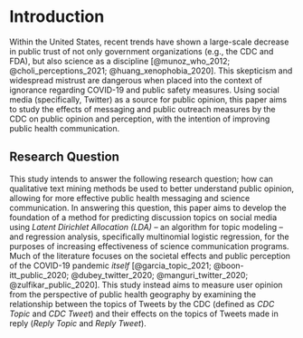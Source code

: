 # Introduction

<!-- ## Public Health Geography -->
<!-- Discuss how geography affects public perception of COVID and CDC. -->

Within the United States, recent trends have shown a large-scale decrease in public trust of not only government organizations (e.g., the CDC and FDA), but also science as a discipline [@munoz_who_2012; @choli_perceptions_2021; @huang_xenophobia_2020]. This skepticism and widespread mistrust are dangerous when placed into the context of ignorance regarding COVID-19 and public safety measures. Using social media (specifically, Twitter) as a source for public opinion, this paper aims to study the effects of messaging and public outreach measures by the CDC on public opinion and perception, with the intention of improving public health communication.

## Research Question

This study intends to answer the following research question; how can qualitative text mining methods be used to better understand public opinion, allowing for more effective public health messaging and science communication. In answering this question, this paper aims to develop the foundation of a method for predicting discussion topics on social media using *Latent Dirichlet Allocation (LDA)* -- an algorithm for topic modeling -- and  regression analysis, specifically multinomial logistic regression, for the purposes of increasing effectiveness of science communication programs. Much of the literature focuses on the societal effects and public perception of the COVID-19 pandemic *itself* [@garcia_topic_2021; @boon-itt_public_2020; @dubey_twitter_2020; @manguri_twitter_2020; @zulfikar_public_2020]. This study instead aims to measure user opinion from the perspective of public health geography by examining the relationship between the topics of Tweets by the CDC (defined as *CDC Topic* and *CDC Tweet*) and their effects on the topics of Tweets made in reply (*Reply Topic* and *Reply Tweet*). 